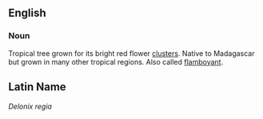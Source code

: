 ==English==
===Noun===
Tropical tree grown for its bright red flower [[cluster|clusters]]. Native to Madagascar but grown in many other tropical regions. Also called [[flamboyant]].

==Latin Name==
''Delonix regia''